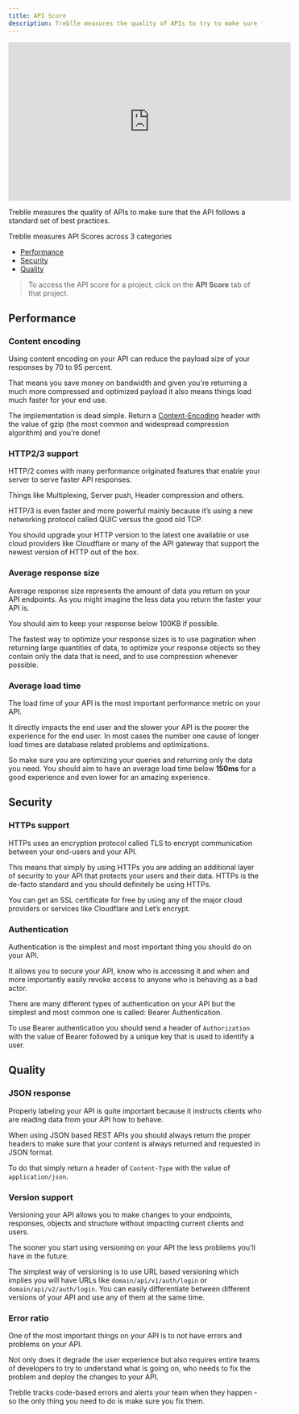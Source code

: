 ```yaml
---
title: API Score
description: Treblle measures the quality of APIs to try to make sure that the API follows a standard set of best practices.
---
```


<iframe width="560" height="315" src="https://www.youtube.com/embed/xheP8TYOePY" aria-label="YouTube video player" frameborder="0" allow="accelerometer; autoplay; clipboard-write; encrypted-media; gyroscope; picture-in-picture; web-share" allowfullscreen></iframe>

Treblle measures the quality of APIs to make sure that the API follows a standard set of best practices.

Treblle measures API Scores across 3 categories

- [Performance](#performance)
- [Security](#security)
- [Quality](#quality)

> To access the API score for a project, click on the **API Score** tab of that project.

## Performance

### Content encoding

Using content encoding on your API can reduce the payload size of your responses by 70 to 95 percent.

That means you save money on bandwidth and given you're returning a much more compressed and optimized payload it also means things load much faster for your end use.

The implementation is dead simple. Return a [Content-Encoding](https://developer.mozilla.org/en-US/docs/Web/HTTP/Headers/Content-Encoding) header with the value of gzip (the most common and widespread compression algorithm) and you’re done!

### HTTP2/3 support

HTTP/2 comes with many performance originated features that enable your server to serve faster API responses.

Things like Multiplexing, Server push, Header compression and others.

HTTP/3 is even faster and more powerful mainly because it’s using a new networking protocol called QUIC versus the good old TCP.

You should upgrade your HTTP version to the latest one available or use cloud providers like Cloudflare or many of the API gateway that support the newest version of HTTP out of the box.

### Average response size

Average response size represents the amount of data you return on your API endpoints. As you might imagine the less data you return the faster your API is.

You should aim to keep your response below 100KB if possible.

The fastest way to optimize your response sizes is to use pagination when returning large quantities of data, to optimize your response objects so they contain only the data that is need, and to use compression whenever possible.

### Average load time

The load time of your API is the most important performance metric on your API.

It directly impacts the end user and the slower your API is the poorer the experience for the end user. In most cases the number one cause of longer load times are database related problems and optimizations.

So make sure you are optimizing your queries and returning only the data you need. You should aim to have an average load time below **150ms** for a good experience and even lower for an amazing experience.

## Security

### HTTPs support

HTTPs uses an encryption protocol called TLS to encrypt communication between your end-users and your API.

This means that simply by using HTTPs you are adding an additional layer of security to your API that protects your users and their data. HTTPs is the de-facto standard and you should definitely be using HTTPs.

You can get an SSL certificate for free by using any of the major cloud providers or services like Cloudflare and Let’s encrypt.

### Authentication

Authentication is the simplest and most important thing you should do on your API.

It allows you to secure your API, know who is accessing it and when and more importantly easily revoke access to anyone who is behaving as a bad actor.

There are many different types of authentication on your API but the simplest and most common one is called: Bearer Authentication.

To use Bearer authentication you should send a header of `Authorization` with the value of Bearer followed by a unique key that is used to identify a user.

## Quality

### JSON response

Properly labeling your API is quite important because it instructs clients who are reading data from your API how to behave.

When using JSON based REST APIs you should always return the proper headers to make sure that your content is always returned and requested in JSON format.

To do that simply return a header of `Content-Type` with the value of `application/json`.

### Version support

Versioning your API allows you to make changes to your endpoints, responses, objects and structure without impacting current clients and users.

The sooner you start using versioning on your API the less problems you’ll have in the future.

The simplest way of versioning is to use URL based versioning which implies you will have URLs like `domain/api/v1/auth/login` or `domain/api/v2/auth/login`. You can easily differentiate between different versions of your API and use any of them at the same time.

### Error ratio

One of the most important things on your API is to not have errors and problems on your API.

Not only does it degrade the user experience but also requires entire teams of developers to try to understand what is going on, who needs to fix the problem and deploy the changes to your API.

Treblle tracks code-based errors and alerts your team when they happen - so the only thing you need to do is make sure you fix them.